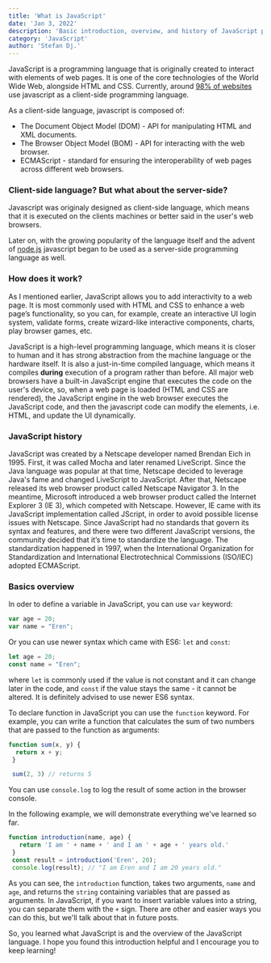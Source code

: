 ```yaml
---
title: 'What is JavaScript'
date: 'Jan 3, 2022'
description: 'Basic introduction, overview, and history of JavaScript programming language'
category: 'JavaScript'
author: 'Stefan Dj.'
---
```


JavaScript is a programming language that is originally created to interact with elements of web pages. It is one of the core technologies of the World Wide Web, alongside HTML and CSS. Currently, around <a href="https://w3techs.com/technologies/details/cp-javascript/" target="_blank" rel="noopener"><span>98% of websites</span> </a> use javascript as a client-side programming language.

As a client-side language, javascript is composed of:

- The Document Object Model (DOM) - API for manipulating HTML and XML documents.
- The Browser Object Model (BOM) - API for interacting with the web browser.
- ECMAScript - standard for ensuring the interoperability of web pages across different web browsers.

### Client-side language? But what about the server-side?

Javascript was originaly designed as client-side language, which means that it is executed on the clients machines or better said in the user's web browsers.

Later on, with the growing popularity of the language itself and the advent of <a href="https://nodejs.org/en/" target="_blank" rel="noopener"><span>node.js</span></a> javascript began to be used as a server-side programming language as well. 

### How does it work?

As I mentioned earlier, JavaScript allows you to add interactivity to a web page. It is most commonly used with HTML and CSS to enhance a web page’s functionality, so you can, for example, create an interactive UI login system, validate forms, create wizard-like interactive components, charts, play browser games, etc.

JavaScript is a high-level programming language, which means it is closer to human and it has strong abstraction from the machine language or the hardware itself. It is also a just-in-time compiled language, which means it compiles **during** execution of a program rather than before.
All major web browsers have a built-in JavaScript engine that executes the code on the user's device, so, when a web page is loaded (HTML and CSS are rendered), the JavaScript engine in the web browser executes the JavaScript code, and then the javascript code can modify the elements, i.e. HTML, and update the UI dynamically.

### JavaScript history

JavaScript was created by a Netscape developer named Brendan Eich in 1995. First, it was called Mocha and later renamed LiveScript.
Since the Java language was popular at that time, Netscape decided to leverage Java's fame and changed LiveScript to JavaScript. After that, Netscape released its web browser product called Netscape Navigator 3.
In the meantime, Microsoft introduced a web browser product called the Internet Explorer 3 (IE 3), which competed with Netscape. However, IE came with its JavaScript implementation called JScript, in order to avoid possible license issues with Netscape.
Since JavaScript had no standards that govern its syntax and features, and there were two different JavaScript versions, the community decided that it’s time to standardize the language.
The standardization happened in 1997, when the International Organization for Standardization and International Electrotechnical Commissions (ISO/IEC) adopted ECMAScript.

### Basics overview

In oder to define a variable in JavaScript, you can use `var` keyword:

```jsx
var age = 20;
var name = "Eren";
```

Or you can use newer syntax which came with ES6: `let` and `const`:

```javascript
let age = 20;
const name = "Eren";
```

where `let` is commonly used if the value is not constant and it can change later in the code, and `const` if the value stays the same - it cannot be altered. It is definitely advised to use newer ES6 syntax.

To declare function in JavaScript you can use the `function` keyword. For example, you can write a function that calculates the sum of two numbers that are passed to the function as arguments:

```javascript
function sum(x, y) {
  return x + y;
 }

 sum(2, 3) // returns 5
```

You can use `console.log` to log the result of some action in the browser console.

In the following example, we will demonstrate everything we've learned so far.

```javascript
function introduction(name, age) {
   return 'I am ' + name + ' and I am ' + age + ' years old.'
 }
 const result = introduction('Eren', 20);
 console.log(result); // "I am Eren and I am 20 years old."
```
As you can see, the `introduction` function, takes two arguments, `name` and `age`, and returns the `string` containing variables that are passed as arguments. In JavaScript, if you want to insert variable values into a string, you can separate them with the `+` sign. There are other and easier ways you can do this, but we'll talk about that in future posts.

So, you learned what JavaScript is and the overview of the JavaScript language. I hope you found this introduction helpful and I encourage you to keep learning!
